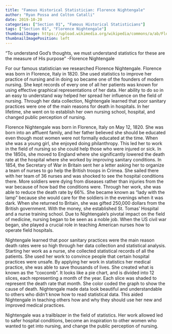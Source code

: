 ```yaml
---
title: "Famous Historical Statistician: Florence Nightengale"
author: "Ryan Possa and Colton Catalli"
date: 2019-10-20
categories: ["Section 01", "Famous Historical Statisticians"]
tags: ["Section 01", "Florence Nightengale"]
thumbnailImage: https://upload.wikimedia.org/wikipedia/commons/a/ab/Florence_Nightingale_%28H_Hering_NPG_x82368%29.jpg
thumbnailImagePosition: left
---
```


“To understand God’s thoughts, we must understand statistics for these are the measure of His purpose” -Florence Nightengale 


For our famous statistician we researched Florence Nightengale. Florence was born in Florence, Italy in 1820. She used statistics to improve her practice of nursing and in doing so became one of the founders of modern nursing. She kept records of every one of all her patients was known for using effective graphical representations of her data. Her ability to do so in an easy to understand way helped her spread her influence on the field of nursing. Through her data collection, Nightengale learned that poor sanitary practices were one of the main reasons for death in hospitals. In her lifetime, she went on to establish her own nursing school, hospital, and changed public perception of nursing.

Florence Nightengale was born in Florence, Italy on May 12, 1820. She was born into an affluent family, and her father believed she should be educated even though most women were not formally educated at the time. When she was a young girl, she enjoyed doing philanthropy. This led her to work in the field of nursing so she could help those who were injured or sick. In the 1850s, she moved to England where she significantly lowered the death rate at the hospital where she worked by improving sanitary conditions. In 1854, the Secretary of War in Britain sent her a letter asking her to organize a team of nurses to go help the British troops in Crimea. She sailed there with her team of 36 nurses and was shocked to see the hospital conditions there. More soldiers were dying from diseases rather than injuries from the war because of how bad the conditions were. Through her work, she was able to reduce the death rate by 66%. She became known as “lady with the lamp” because she would care for the soldiers in the evenings when it was dark. When she returned to Britain, she was gifted 250,000 dollars from the British government. With the money, she established St. Tomas’ Hospital and a nurse training school. Due to Nightengale’s pivotal impact on the field of medicine, nursing began to be seen as a noble job. When the US civil war began, she played a crucial role in teaching American nurses how to operate field hospitals.  

Nightengale learned that poor sanitary practices were the main reason death rates were so high through her data collection and statistical analysis. Starting her work as a nurse, she collected statistical records of all the patients. She used her work to convince people that certain hospital practices were unsafe. By applying her work in statistics her medical practice, she was able to save thousands of lives. She created what is known as the “coxcomb”. It looks like a pie chart, and is divided into 12 slices, each representing a month of the year. Each slice was shaded to represent the death rate that month. She color coded the graph to show the cause of death. Nightengale made data look beautiful and understandable to others who didn’t know how to read statistical data. This aided Nightengale in teaching others how and why they should use her new and improved medical practices. 

Nightengale was a trailblazer in the field of statistics. Her work allowed led to safer hospital conditions, become an inspiration to other women who wanted to get into nursing, and change the public perception of nursing.  

